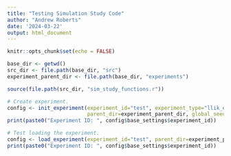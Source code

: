 ```yaml
---
title: "Testing Simulation Study Code"
author: "Andrew Roberts"
date: '2024-03-22'
output: html_document
---
```


```r
knitr::opts_chunk$set(echo = FALSE)

base_dir <- getwd()
src_dir <- file.path(base_dir, "src")
experiment_parent_dir <- file.path(base_dir, "experiments")

source(file.path(src_dir, "sim_study_functions.r"))

```


```r
# Create experiment. 
config <- init_experiment(experiment_id="test", experiment_type="llik_emulator_seq_design", 
                          parent_dir=experiment_parent_dir, global_seed=5, set_seed=TRUE)
print(paste0("Experiment ID: ", config$base_settings$experiment_id))

# Test loading the experiment. 
config <- load_experiment(experiment_id="test", parent_dir=experiment_parent_dir, set_seed=TRUE)
print(paste0("Experiment ID: ", config$base_settings$experiment_id))
```








